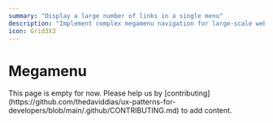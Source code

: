 ```yaml
---
summary: "Display a large number of links in a single menu"
description: "Implement complex megamenu navigation for large-scale websites. Learn how to create accessible, responsive megamenus with proper keyboard navigation and mobile adaptability."
icon: Grid3X3
---
```



# Megamenu

<Callout type="warning">
  This page is empty for now. Please help us by
  [contributing](https://github.com/thedaviddias/ux-patterns-for-developers/blob/main/.github/CONTRIBUTING.md)
  to add content.
</Callout>
